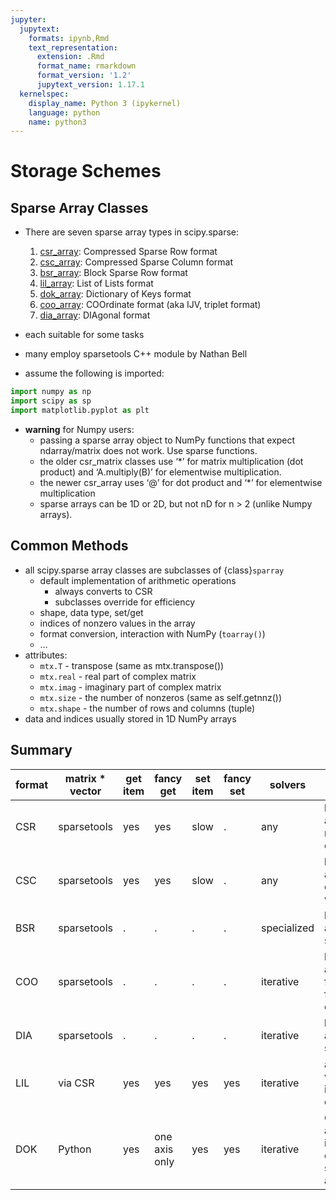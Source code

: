 ```yaml
---
jupyter:
  jupytext:
    formats: ipynb,Rmd
    text_representation:
      extension: .Rmd
      format_name: rmarkdown
      format_version: '1.2'
      jupytext_version: 1.17.1
  kernelspec:
    display_name: Python 3 (ipykernel)
    language: python
    name: python3
---
```


# Storage Schemes

## Sparse Array Classes

- There are seven sparse array types in scipy.sparse:

  1. [csr_array](csr_array): Compressed Sparse Row format
  2. [csc_array](csc_array): Compressed Sparse Column format
  3. [bsr_array](csc_array): Block Sparse Row format
  4. [lil_array](csc_array): List of Lists format
  5. [dok_array](dok_array): Dictionary of Keys format
  6. [coo_array](coo_array): COOrdinate format (aka IJV,
     triplet format)
  7. [dia_array](dia_array): DIAgonal format

- each suitable for some tasks

- many employ sparsetools C++ module by Nathan Bell

- assume the following is imported:

```python
import numpy as np
import scipy as sp
import matplotlib.pyplot as plt
```

- **warning** for Numpy users:
  - passing a sparse array object to NumPy functions that expect
    ndarray/matrix does not work. Use sparse functions.
  - the older csr_matrix classes use '\*' for matrix multiplication (dot
    product) and 'A.multiply(B)' for elementwise multiplication.
  - the newer csr_array uses '@' for dot product and '\*' for elementwise
    multiplication
  - sparse arrays can be 1D or 2D, but not nD for n > 2 (unlike Numpy arrays).

## Common Methods

- all scipy.sparse array classes are subclasses of {class}`sparray`
  - default implementation of arithmetic operations
    - always converts to CSR
    - subclasses override for efficiency
  - shape, data type, set/get
  - indices of nonzero values in the array
  - format conversion, interaction with NumPy (`toarray()`)
  - ...
- attributes:
  - `mtx.T` - transpose (same as mtx.transpose())
  - `mtx.real` - real part of complex matrix
  - `mtx.imag` - imaginary part of complex matrix
  - `mtx.size` - the number of nonzeros (same as self.getnnz())
  - `mtx.shape` - the number of rows and columns (tuple)
- data and indices usually stored in 1D NumPy arrays

## Summary

| format | matrix * vector | get item | fancy get | set item | fancy set | solvers | note |
| ------ | --------------- | -------- | --------- | -------- | --------- | ------- | ---- |
| CSR | sparsetools | yes | yes | slow | . | any | has data array, fast row-wise ops |
| CSC | sparsetools | yes | yes | slow | . | any | has data array, fast column-wise ops |
| BSR | sparsetools | . | . | . | . | specialized | has data array, specialized |
| COO | sparsetools | . | . | . | . | iterative | has data array, facilitates fast conversion |
| DIA | sparsetools | . | . | . | . | iterative | has data array, specialized |
| LIL | via CSR | yes | yes | yes | yes | iterative | arithmetic via CSR, incremental construction |
| DOK | Python | yes | one axis only | yes | yes | iterative | O(1) item access, incremental construction, slow arithmetic |
